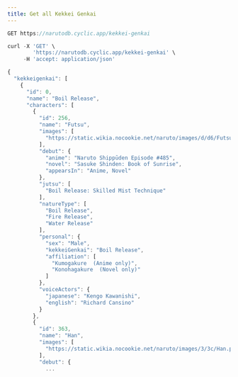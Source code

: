 ```yaml
---
title: Get all Kekkei Genkai
---
```


```js
GET https://narutodb.cyclic.app/kekkei-genkai
```

```js
curl -X 'GET' \
        'https://narutodb.cyclic.app/kekkei-genkai' \
     -H 'accept: application/json'
```

```js
{
  "kekkeigenkai": [
    {
      "id": 0,
      "name": "Boil Release",
      "characters": [
        {
          "id": 256,
          "name": "Futsu",
          "images": [
            "https://static.wikia.nocookie.net/naruto/images/d/d6/Futsu.png/revision/latest/scale-to-width-down/300?cb=20161208125717"
          ],
          "debut": {
            "anime": "Naruto Shippūden Episode #485",
            "novel": "Sasuke Shinden: Book of Sunrise",
            "appearsIn": "Anime, Novel"
          },
          "jutsu": [
            "Boil Release: Skilled Mist Technique"
          ],
          "natureType": [
            "Boil Release",
            "Fire Release",
            "Water Release"
          ],
          "personal": {
            "sex": "Male",
            "kekkeiGenkai": "Boil Release",
            "affiliation": [
              "Kumogakure  (Anime only)",
              "Konohagakure  (Novel only)"
            ]
          },
          "voiceActors": {
            "japanese": "Kengo Kawanishi",
            "english": "Richard Cansino"
          }
        },
        {
          "id": 363,
          "name": "Han",
          "images": [
            "https://static.wikia.nocookie.net/naruto/images/3/3c/Han.png/revision/latest/scale-to-width-down/300?cb=20220205121445"
          ],
          "debut": {
            ...
```
